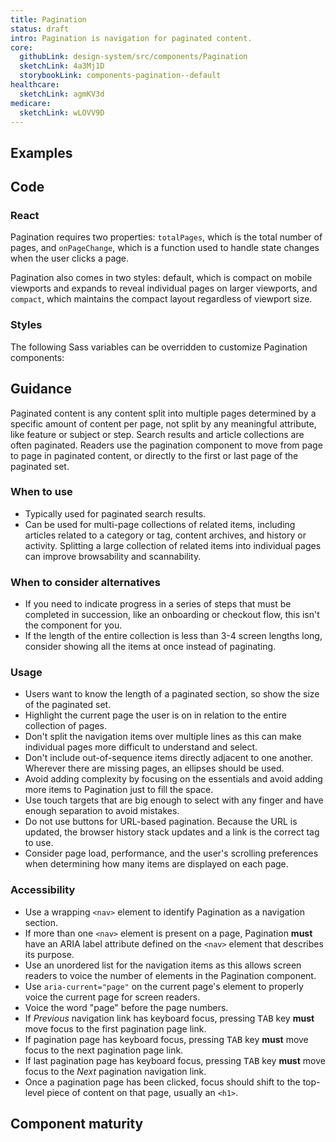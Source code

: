 ```yaml
---
title: Pagination
status: draft
intro: Pagination is navigation for paginated content.
core:
  githubLink: design-system/src/components/Pagination
  sketchLink: 4a3Mj1D
  storybookLink: components-pagination--default
healthcare:
  sketchLink: agmKV3d
medicare:
  sketchLink: wLOVV9D
---
```


## Examples

<StorybookExample
  componentName="pagination"
  storyId="components-pagination--default"
/>

## Code

### React

Pagination requires two properties: `totalPages`, which is the total number of pages, and `onPageChange`, which is a function used to handle state changes when the user clicks a page.

Pagination also comes in two styles: default, which is compact on mobile viewports and expands to reveal individual pages on larger viewports, and `compact`, which maintains the compact layout regardless of viewport size.

<PropTable componentName="Pagination" />

### Styles

The following Sass variables can be overridden to customize Pagination components:

<ComponentThemeOptions
  componentname="pagination"
/>

## Guidance

Paginated content is any content split into multiple pages determined by a specific amount of content per page, not split by any meaningful attribute, like feature or subject or step. Search results and article collections are often paginated. Readers use the pagination component to move from page to page in paginated content, or directly to the first or last page of the paginated set.

### When to use

- Typically used for paginated search results.
- Can be used for multi-page collections of related items, including articles related to a category or tag, content archives, and history or activity. Splitting a large collection of related items into individual pages can improve browsability and scannability.

### When to consider alternatives

- If you need to indicate progress in a series of steps that must be completed in succession, like an onboarding or checkout flow, this isn't the component for you.
- If the length of the entire collection is less than 3-4 screen lengths long, consider showing all the items at once instead of paginating.

### Usage

- Users want to know the length of a paginated section, so show the size of the paginated set.
- Highlight the current page the user is on in relation to the entire collection of pages.
- Don't split the navigation items over multiple lines as this can make individual pages more difficult to understand and select.
- Don't include out-of-sequence items directly adjacent to one another. Wherever there are missing pages, an ellipses should be used.
- Avoid adding complexity by focusing on the essentials and avoid adding more items to Pagination just to fill the space.
- Use touch targets that are big enough to select with any finger and have enough separation to avoid mistakes.
- Do not use buttons for URL-based pagination. Because the URL is updated, the browser history stack updates and a link is the correct tag to use.
- Consider page load, performance, and the user's scrolling preferences when determining how many items are displayed on each page.

### Accessibility

- Use a wrapping `<nav>` element to identify Pagination as a navigation section.
- If more than one `<nav>` element is present on a page, Pagination **must** have an ARIA label attribute defined on the `<nav>` element that describes its purpose.
- Use an unordered list for the navigation items as this allows screen readers to voice the number of elements in the Pagination component.
- Use `aria-current="page"` on the current page's element to properly voice the current page for screen readers.
- Voice the word "page" before the page numbers.
- If _Previous_ navigation link has keyboard focus, pressing <kbd>TAB</kbd> key **must** move focus to the first pagination page link.
- If pagination page has keyboard focus, pressing <kbd>TAB</kbd> key **must** move focus to the next pagination page link.
- If last pagination page has keyboard focus, pressing <kbd>TAB</kbd> key **must** move focus to the _Next_ pagination navigation link.
- Once a pagination page has been clicked, focus should shift to the top-level piece of content on that page, usually an `<h1>`.

## Component maturity

<MaturityChecklist
  a11yStandards={true}
  color={true}
  forcedColors={false}
  screenReaders={false}
  keyboardNavigable={true}
  storybook={true}
  responsive={true}
  spanish={true}
  completeUiKit={false}
  responsiveUiKit={false}
  tokensInCode={true}
  tokensInSketch={true}
/>